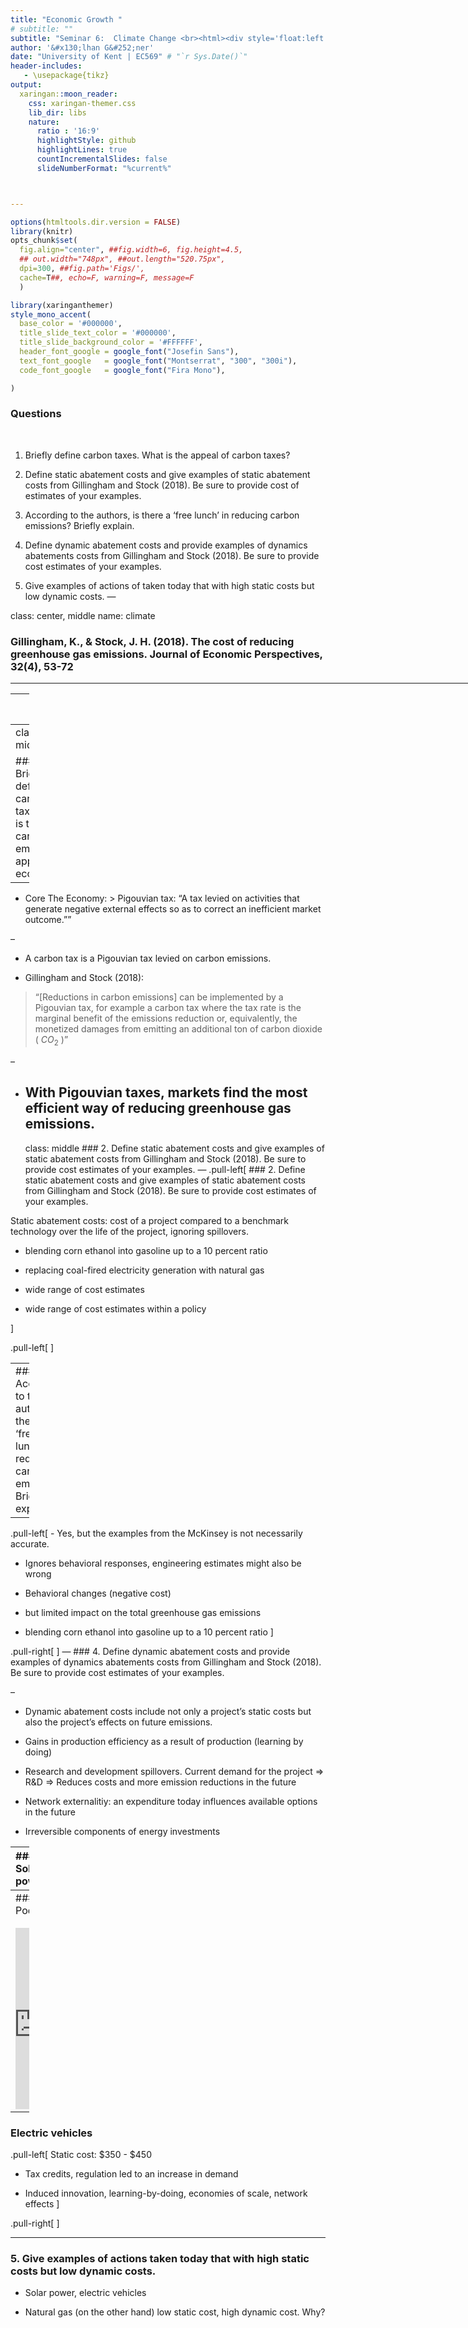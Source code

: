 ```yaml
---
title: "Economic Growth "
# subtitle: ""
subtitle: "Seminar 6:  Climate Change <br><html><div style='float:left'></div><hr color='#EB811B' size=1px width=796px></html>"
author: '&#x130;lhan G&#252;ner'
date: "University of Kent | EC569" # "`r Sys.Date()`"
header-includes:
   - \usepackage{tikz}
output:
  xaringan::moon_reader:
    css: xaringan-themer.css
    lib_dir: libs
    nature:
      ratio : '16:9'
      highlightStyle: github
      highlightLines: true
      countIncrementalSlides: false
      slideNumberFormat: "%current%"



---
```

```r
options(htmltools.dir.version = FALSE)
library(knitr)
opts_chunk$set(
  fig.align="center", ##fig.width=6, fig.height=4.5, 
  ## out.width="748px", ##out.length="520.75px",
  dpi=300, ##fig.path='Figs/',
  cache=T##, echo=F, warning=F, message=F
  )
```
```r
library(xaringanthemer)
style_mono_accent(
  base_color = '#000000',
  title_slide_text_color = '#000000',
  title_slide_background_color = '#FFFFFF',
  header_font_google = google_font("Josefin Sans"),
  text_font_google   = google_font("Montserrat", "300", "300i"),
  code_font_google   = google_font("Fira Mono"),

)
```

### Questions

<br>

1. Briefly define carbon taxes. What is the appeal of carbon taxes?

2. Define static abatement costs and give examples of static abatement costs from
Gillingham and Stock (2018). Be sure to provide cost of estimates of your examples.

3. According to the authors, is there a ‘free lunch’ in reducing carbon emissions?
Briefly explain.

4. Define dynamic abatement costs and provide examples of dynamics abatements
costs from Gillingham and Stock (2018). Be sure to provide cost estimates of your
examples.

5. Give examples of actions of taken today that with high static costs but low dynamic
costs.
---

class: center, middle
name: climate

### Gillingham, K., & Stock, J. H. (2018). The cost of reducing greenhouse gas emissions. Journal of Economic Perspectives, 32(4), 53-72

<html><div style='float:left'></div><hr color='#EB811B' size=1px width=796px></html>


---
class: middle

## Research question


### What is the most economically efficient way to reduce greenhouse gas emissions?



---
class: middle

### 1. Briefly define carbon taxes. Why is taxing carbon emissions appealing to economists?

--

- Core The Economy:
> Pigouvian tax: "A tax levied on activities that generate negative external effects so as to correct an inefficient market outcome.""

--

- A carbon tax is a Pigouvian tax levied on carbon emissions. 

- Gillingham and Stock (2018):

> "[Reductions in carbon emissions] can be implemented by a Pigouvian tax, for example a carbon tax where the tax rate is the marginal benefit of the emissions reduction or, equivalently, the monetized damages from emitting an additional ton of carbon dioxide ( $CO_2$ )"

--

- With Pigouvian taxes, markets find the most efficient way of reducing greenhouse gas emissions.
---
class: middle
### 2. Define static abatement costs and give examples of static abatement costs from Gillingham and Stock (2018). Be sure to provide cost estimates of your examples.
---
.pull-left[
### 2. Define static abatement costs and give examples of static abatement costs from Gillingham and Stock (2018). Be sure to provide cost estimates of your examples.

Static abatement costs: cost of a project compared to a benchmark technology over the life of the project, ignoring spillovers.

- blending corn ethanol into gasoline up to a 10 percent ratio

- replacing coal-fired electricity generation with natural gas

- wide range of cost estimates

- wide range of cost estimates within a policy

]

.pull-left[
<center>
<img src="./files/table2.png" width="100%"/>
</center>
]

---
### 3. According to the authors, is there a ‘free lunch’ in reducing carbon emissions? Briefly explain.

--

.pull-left[
- Yes, but the examples from the McKinsey is not necessarily accurate.

 - Ignores behavioral responses, engineering estimates might also be wrong

- Behavioral changes (negative cost)

 - but limited impact on the total greenhouse gas emissions
 
- blending corn ethanol into gasoline up to a 10 percent ratio
]

.pull-right[
<center>
<img src="./files/figure1.png" width="100%"/>
</center>
]
---
### 4. Define dynamic abatement costs and provide examples of dynamics abatements costs from Gillingham and Stock (2018). Be sure to provide cost estimates of your examples.

--

- Dynamic abatement costs include not only a project's static costs but also the project's effects on future emissions. 

 - Gains in production efficiency as a result of production (learning by doing)
 
 - Research and development spillovers. Current demand for the project $\Rightarrow$ R&D $\Rightarrow$ Reduces costs and more emission reductions in the future
 
 - Network externalitiy: an expenditure today influences available options in the future
 
 - Irreversible components of energy investments

---
### Solar power

.pull-left[
Static costs: $140 - $2,100 
- Feed-in tariff in Germany and other subsidies around the world

- Subsidies induced innovation effects (Gerarden, 2018)

- Learning by doing and economies of scale

 - Not a justification for subsidies in itself, but without subsidies (or carbon tax) companies wouldn't reach the cost efficient point of production.
]

.pull-right[
<center>
<img src="./files/figure2.png" width="100%"/>
</center>
]


---
### Podcasts!

<!-- <center> -->
<!-- <img src="./files/podcasts.png" width="80%"/> -->
<!-- </center> -->

<center>
<iframe src="https://www.npr.org/player/embed/751234092/751295860" width="100%" height="290" frameborder="0" scrolling="no" title="NPR embedded audio player"></iframe>

<iframe src="https://www.npr.org/player/embed/797322305/809310384" width="100%" height="290" frameborder="0" scrolling="no" title="NPR embedded audio player"></iframe>
</center>
---
### Electric vehicles

.pull-left[
Static cost: $350 - $450

- Tax credits, regulation led to an increase in demand

- Induced innovation, learning-by-doing, economies of scale, network effects
]

.pull-right[
<center>
<img src="./files/figure3.png" width="100%"/>
</center>
]


---
### 5. Give examples of actions taken today that with high static costs but low dynamic costs.

- Solar power, electric vehicles

- Natural gas (on the other hand) low static cost, high dynamic cost. Why?




